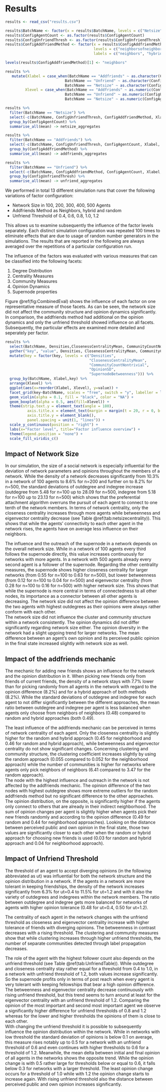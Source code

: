 # Results

```r

results <- read_csv("results.csv")

results$BatchName <- factor(x = results$BatchName, levels = c("Netsize", "Addfriends", "Unfriend"))
results$ConfigAgentCount <- as.factor(results$ConfigAgentCount)
results$ConfigUnfriendThresh <- as.factor(results$ConfigUnfriendThresh)
results$ConfigAddfriendMethod <- factor(x = results$ConfigAddfriendMethod, 
                                        levels = c("neighborsofneighbors", "hybrid", "random"), 
                                        labels = c("neighbors", "hybrid", "random"))

levels(results$ConfigAddfriendMethod)[1] <- "neighbors"

results %>% 
   mutate(Xlabel = case_when(BatchName == "Addfriends" ~ as.character(ConfigAddfriendMethod),
                           BatchName == "Unfriend" ~ as.character(ConfigUnfriendThresh),
                           BatchName == "Netsize" ~ as.character(ConfigAgentCount)),
         Xlevel = case_when(BatchName == "Addfriends" ~ as.numeric(ConfigAddfriendMethod),
                           BatchName == "Unfriend" ~ as.numeric(ConfigUnfriendThresh),
                           BatchName == "Netsize" ~ as.numeric(ConfigAgentCount))) -> results

results %>% 
  filter(BatchName == "Netsize") %>% 
  select(-c(BatchName, ConfigUnfriendThresh, ConfigAddfriendMethod, Xlabel, Xlevel)) %>% 
  group_by(ConfigAgentCount) %>% 
  summarise_all(mean) -> netsize_aggregates

results %>% 
  filter(BatchName == "Addfriends") %>% 
  select(-c(BatchName, ConfigUnfriendThresh, ConfigAgentCount, Xlabel, Xlevel)) %>% 
  group_by(ConfigAddfriendMethod) %>% 
  summarise_all(mean) -> addfriends_aggregates

results %>% 
  filter(BatchName == "Unfriend") %>% 
  select(-c(BatchName, ConfigAddfriendMethod, ConfigAgentCount, Xlabel, Xlevel)) %>% 
  group_by(ConfigUnfriendThresh) %>% 
  summarise_all(mean) -> unfriend_aggregates
```

We performed in total 13 different simulation runs that cover the following variations of factor configuration:

- Network Size in 100, 200, 300, 400, 500 Agents
- Addfriends Method as Neighbors, hybrid and random
- Unfriend Threshold of 0.4, 0.6, 0.8, 1.0, 1.2

This allows us to examine subsequently the influence of the factor levels separately.
Each distinct simulation configuration was repeated 100 times to eliminate effects that are due to usage of random number generators in the simulations.
The results that are reported in the following are always averaged over the repetitions of a particular configuration run.

The influence of the factors was evaluated with various measures that can be classified into the following facets:

1) Degree Distribution
2) Centrality Measures
3) Community Measures
4) Opinion Dynamics
5) Supernode properties

Figure \@ref(fig:CombinedEval) shows the influence of each factor on one representative measure of those facets.
As can be seen, the network size did not affect the community structure and opinion dynamics significantly.
In comparison, the addfriends method had additional on the opinion dynamics and only the unfriend threshold showed influence on all facets. Subsequently, the particular effects are examined more detailed and seperately per factor.

```r
results %>% 
  select(BatchName, Densities,ClosenessCentralityMean, CommunityCountNontrivial, OpinionSD, SupernodeBetweenness, Xlabel, Xlevel) %>% 
  gather("key", "value", Densities, ClosenessCentralityMean, CommunityCountNontrivial, OpinionSD, SupernodeBetweenness) %>% 
  mutate(key = factor(key, levels = c("Densities", 
                                      "ClosenessCentralityMean", 
                                      "CommunityCountNontrivial", 
                                      "OpinionSD", 
                                      "SupernodeBetweenness"))) %>% 
  group_by(BatchName, Xlabel,key) %>%
  arrange(Xlevel) %>% 
  ggplot(aes(x=reorder(Xlabel, Xlevel), y=value)) +
  facet_grid(key~BatchName, scales = "free", switch = "y", labeller = label_wrap_gen(width=10)) +
  geom_violin(alpha = 0.1, fill = "black", color = "NA") +
  geom_boxplot(alpha = 0.5, aes(fill=Xlevel)) +
  theme(strip.text.y = element_text(angle = 180),
          axis.title.x = element_text(margin = margin(t = 20, r = 0, b = 0, l = 0)),
          axis.title.y = element_blank(),
          panel.spacing = unit(1, "lines")) +
  scale_y_continuous(position = "right") +
  labs(x="Factor level", title="Factor influence overview") +
  theme(legend.position = "none") +
  scale_fill_viridis_c()
```



## Impact of Network Size
In our simulation, the size of a social network is especially influential for the deviation of network parameters and opinions throughout the members of a network.
While the density of a network decreases significantly from 10.3% in a network of 100 agents to 8.6% for n=200 and further on to 8.2% for n=500, the standard deviations of outdegree and indegree increase (outdegree from 5.48 for n=100 up to 28.09 for n=500, indegree from 5.18 for n=100 up to 23.13 for n=500) which shows that the preferential attachment algorithm overruns the pursuit of each agent to connect to one tenth of the network members.
In terms of network centrality, only the closeness centrality increases through more agents while betweenness and eigenvector centrality decrease (see Table \@ref(tab:netsizecentrality)).
This shows that while the agents' connectivity to each other agent in the network rises, the agents have on average less influence on their neighbors.

\begin{table}[]
\caption{Influence of network size on centrality measures.}\label{tab:netsizecentrality}
\begin{tabular}{rrrrrrr}
\hline
             & \multicolumn{2}{l}{Closeness Centrality} & \multicolumn{2}{l}{Betweenness Centrality} & \multicolumn{2}{l}{Eigenvector Centrality} \\
Network size & mean                & sd                 & mean                 & sd                  & mean                 & sd                  \\
\hline
100          & 0.3957              & 0.0242             & 0.0156               & 0.0017              & 0.0816               & 0.0043              \\
200          & 0.4303              & 0.0096             & 0.0067               & 0.0003              & 0.0551               & 0.0019              \\
300          & 0.4477              & 0.0060             & 0.0042               & 0.0001              & 0.0447               & 0.0012              \\
400          & 0.4551              & 0.0090             & 0.0030               & 0.0002              & 0.0382               & 0.0011              \\
500          & 0.4610              & 0.0070             & 0.0024               & 0.0001              & 0.0341               & 0.0007         \\
\hline
\end{tabular}
\end{table}

The influence and the outreach of the supernode in a network depends on the overall network size.
While in a network of 100 agents every third follows the supernode directly, this value increases continuously for networks with more agents.
In a network with 500 agents already every second agent is a follower of the supernode.
Regarding the other centrality measures, the supernode shows higher closeness centrality for larger networks (from 0.55 for n=100 to 0.63 for n=500), but lower betweenness (from 0.12 for n=100 to 0.04 for n=500) and eigenvector centrality (from 0.28 for n=100 to 0.16 for n=500) with higher network size.
This shows that while the supernode is more central in terms of connectedness to all other nodes, its importance as a connector between all other agents is decreasing.
The network size did not affect the opinion difference between the two agents with highest outdegrees as their opinions were always rather conform with each other.  
The network size did not influence the cluster and community structure within a network consistently.
The opinion dynamics did not differ significantly regarding network size either.
The opinion diversity in the network had a slight upgoing trend for larger networks.
The mean difference between an agent's own opinion and its perceived public opinion in the final state increased slightly with network size as well.

## Impact of the addfriends mechanic

The mechanic for adding new friends shows an influence for the network and the opinion distribution in it.
When picking new friends only from friends of current friends, the density of a network stays with 7.7% lower than for picking randomly from all agents in the network with regard to the opinion difference (8.2%) and for a hybrid approach of both methods (8.2%).
While the standard deviations of outdegree and indegree for each agent to not differ significantly between the different approaches, the mean ratio between outdegree and indegree per agent is less balanced when agents only choose from neighbors of neighbors (0.48) compared to random and hybrid approaches (both 0.49).

The least influence of the addfriends mechanic can be perceived in terms of network centrality of each agent.
Only the closeness centrality is slightly higher for the random and hybrid approach (0.45 for neighborhood and 0.46 for random and hybrid approach), while betweenness and eigenvector centrality do not show significant changes.
Concerning clustering and community structure, the clustering coefficient increases slightly by using the random approach (0.055 compared to 0.052 for the neighborhood approach) while the number of communities is higher for networks where agents only pick neighbors of neighbors (6.41 compared to 3.47 for the random approach).  
The node with the highest influence and outreach in the network is not affected by the addfriends mechanic.
The opinion difference of the two nodes with highest outdegree shows more extreme outliers for the random addfriends method but no significant difference to the other approaches.
The opinion distribution, on the opposite, is significantly higher if the agents only connect to others that are already in their indirect neighborhood.
The sum of opinion changes per agent is slightly higher when agents pick their new friends randomly and according to the opinion difference (0.49 for random and 0.44 for neighborhood approaches).
Looking on the distance between perceived public and own opinion in the final state, those two values are significantly closer to each other when the random or hybrid approach for choosing new friends is used (0.03 for random and hybrid approach and 0.04 for neighborhood approach).



## Impact of Unfriend Threshold

The threshold of an agent to accept diverging opinions (in the following abbreviated as ut) was influential for both the network structure and the opinion distribution in a network.
If the agents in a network are more tolerant in keeping friendships, the density of the network increases significantly from 6.3% for ut=0.4 to 11.5% for ut=1.2 and with it also the variety of outdegrees and indegrees within the network members.
The ratio between outdegree and indegree gets more balanced for networks of agents with higher opinion tolerance (0.48 for ut=0.4, 0.50 for ut=1.2).

The centrality of each agent in the network changes with the unfriend threshold as closeness and eigenvector centrality increase with higher tolerance of friends with diverging opinions. The betweenness in contrast decreases with a rising threshold.
The clustering and community measures show that while clustering increases through higher unfriend thresholds, the number of separate communities detected through label propagation decreases.

The role of the agent with the highest follower count also depends on the unfriend threshold (see Table \@ref(tab:UnfriendTable)).
While outdegree and closeness centrality stay rather equal for a threshold from 0.4 to 1.0, in a network with unfriend threshold of 1.2, both values increase significantly.
So the supernode profits only in terms of post reach when every agent is very tolerant with keeping fellowships that bear a high opinion difference. 
The betweenness and eigenvector centrality decrease continuously with rising unfriend threshold, but this trend seems to turn around at least for the eigenvector centrality with an unfriend threshold of 1.2.
Comparing the opinion of the most important and second most important agent we observe a significantly higher difference for unfriend thresholds of 0.8 and 1.2 whereas for the lower and higher thresholds the opinions of them is close to each other.  
With changing the unfriend threshold it is possible to subsequently influence the opinion distribution within the network.
While in networks with low threshold the standard deviation of opinions is below 0.1 on average, this measure rises notably up to 0.5 for a network with an unfriend threshold of 0.6 and even continues with higher thresholds to 0.6 for a threshold of 1.2.
Meanwhile, the mean delta between initial and final opinion of all agents in the networks shows the opposite trend.
While the opinion change is with 0.5 rather large for thresholds below or equal to 0.6, it falls below 0.3 for networks with a larger threshold.
The least opinion change occurs for a threshold of 1.0 while with 1.2 the opinion change starts to increase again.
With rising unfriend threshold also the distance between perceived public and own opinion increases significantly.

\begin{table}[]
\caption{Influence of the unfriend threshold.}\label{tab:UnfriendTable}
\begin{tabular}{llllll}
\hline
ConfigUnfriendThresh & 0.4 & 0.6 & 0.8 & 1 & 1.2 \\ \hline
Densities & 0.063 & 0.082 & 0.094 & 0.108 & 0.115 \\
Outdegree SD & 26.693 & 27.921 & 29.209 & 31.545 & 36.109 \\
Indegree SD & 19.050 & 23.133 & 26.923 & 30.335 & 35.134 \\
Outdegree/Indegre Ratio & 0.479 & 0.491 & 0.496 & 0.498 & 0.498 \\
Closeness Centrality & 0.426 & 0.460 & 0.482 & 0.499 & 0.521 \\
Betweenness Centrality & 0.003 & 0.002 & 0.002 & 0.002 & 0.002 \\
Eigenvector Centrality & 0.031 & 0.034 & 0.036 & 0.038 & 0.038 \\
Clustering Coefficient & 0.051 & 0.055 & 0.055 & 0.058 & 0.060 \\
Communitycount & 6.700 & 3.200 & 1.170 & 1.350 & 1.290 \\
Opinion SD & 0.070 & 0.096 & 0.470 & 0.582 & 0.589 \\
Opinionchange Delta & 0.496 & 0.487 & 0.256 & 0.215 & 0.274 \\
Difference public/own opinion & 0.021 & 0.025 & 0.120 & 0.170 & 0.184 \\
Supernode Outdegree & 208.030 & 205.920 & 201.590 & 206.360 & 244.780 \\
Supernode Closeness Centrality & 0.629 & 0.628 & 0.624 & 0.631 & 0.663 \\
Supernode Betweenness Centrality & 0.054 & 0.041 & 0.033 & 0.029 & 0.037 \\
Supernode Eigenvector Centrality & 0.183 & 0.164 & 0.152 & 0.139 & 0.148 \\
Opinion Diff 1st to 2nd supernode & 0.005 & 0.027 & 0.252 & 0.362 & 0.085 \\ \hline
\end{tabular}
\end{table}
